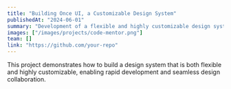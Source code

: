 ```yaml
---
title: "Building Once UI, a Customizable Design System"
publishedAt: "2024-06-01"
summary: "Development of a flexible and highly customizable design system using Next.js for front-end and Figma for design collaboration."
images: ["/images/projects/code-mentor.png"]
team: []
link: "https://github.com/your-repo"
---
```


This project demonstrates how to build a design system that is both flexible and highly customizable, enabling rapid development and seamless design collaboration. 